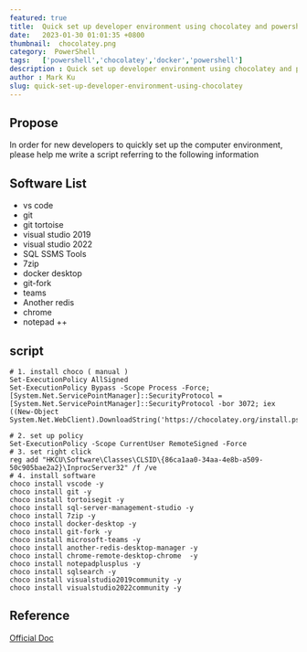 ```yaml
---
featured: true
title:  Quick set up developer environment using chocolatey and powershell
date:   2023-01-30 01:01:35 +0800
thumbnail:  chocolatey.png
category:  PowerShell
tags:   ['powershell','chocolatey','docker','powershell']
description : Quick set up developer environment using chocolatey and powershell
author : Mark Ku
slug: quick-set-up-developer-environment-using-chocolatey
---
```


## Propose 
In order for new developers to quickly set up the computer environment, please help me write a script referring to the following information

## Software List
* vs code 
* git 
* git tortoise
* visual studio 2019
* visual studio 2022
* SQL SSMS Tools
* 7zip 
* docker desktop
* git-fork
* teams 
* Another redis 
* chrome 
* notepad ++

## script 
```
# 1. install choco ( manual )
Set-ExecutionPolicy AllSigned
Set-ExecutionPolicy Bypass -Scope Process -Force; [System.Net.ServicePointManager]::SecurityProtocol = [System.Net.ServicePointManager]::SecurityProtocol -bor 3072; iex ((New-Object System.Net.WebClient).DownloadString('https://chocolatey.org/install.ps1'))

# 2. set up policy 
Set-ExecutionPolicy -Scope CurrentUser RemoteSigned -Force
# 3. set right click 
reg add "HKCU\Software\Classes\CLSID\{86ca1aa0-34aa-4e8b-a509-50c905bae2a2}\InprocServer32" /f /ve
# 4. install software 
choco install vscode -y
choco install git -y
choco install tortoisegit -y
choco install sql-server-management-studio -y
choco install 7zip -y
choco install docker-desktop -y
choco install git-fork -y
choco install microsoft-teams -y
choco install another-redis-desktop-manager -y
choco install chrome-remote-desktop-chrome  -y
choco install notepadplusplus -y
choco install sqlsearch -y
choco install visualstudio2019community -y
choco install visualstudio2022community -y

```
## Reference
[Official Doc](https://docs.chocolatey.org/en-us/choco/setup)
